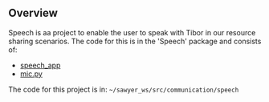 ## Overview

Speech is aa project to enable the user to speak with Tibor in our resource sharing scenarios. The code for this is in the 'Speech' package and consists of:

- [speech_app](system/speech/SpeechApp)
- [mic.py](system/speech/Mic)

The code for this project is in: `~/sawyer_ws/src/communication/speech`
